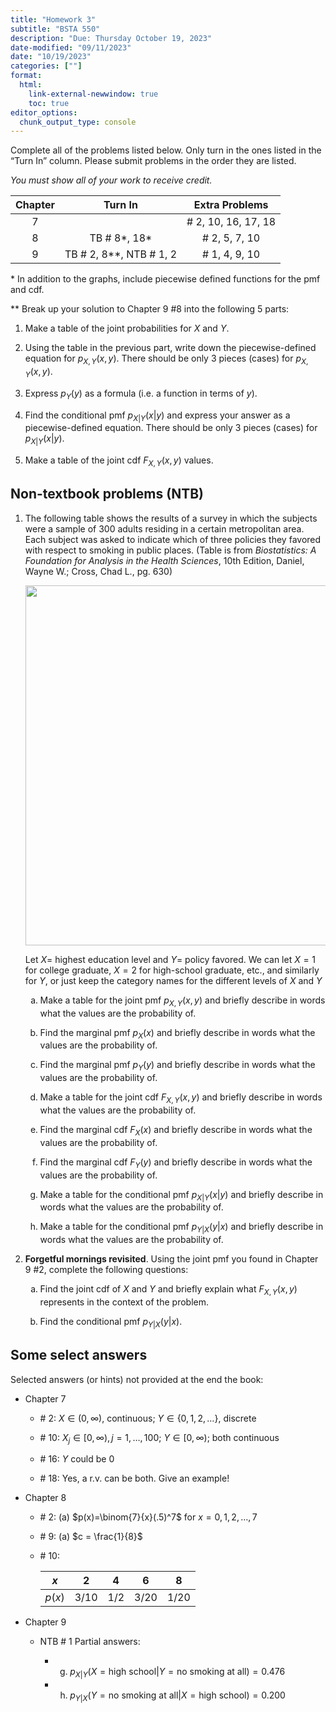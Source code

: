 ```yaml
---
title: "Homework 3"
subtitle: "BSTA 550"
description: "Due: Thursday October 19, 2023"
date-modified: "09/11/2023"
date: "10/19/2023"
categories: [""]
format: 
  html:
    link-external-newwindow: true
    toc: true
editor_options: 
  chunk_output_type: console
---
```


Complete all of the problems listed below. Only turn in the ones listed in the "Turn In" column. Please submit problems in the order they are listed.

*You must show all of your work to receive credit.*

::: center
| Chapter |           Turn In           |    Extra Problems    |
|:-------:|:---------------------------:|:--------------------:|
|    7    |                             | \# 2, 10, 16, 17, 18 |
|    8    |       TB \# 8\*, 18\*       |    \# 2, 5, 7, 10    |
|    9    | TB \# 2, 8\*\*, NTB \# 1, 2 |    \# 1, 4, 9, 10    |
:::

\* In addition to the graphs, include piecewise defined functions for the pmf and cdf.

\*\* Break up your solution to Chapter 9 #8 into the following 5 parts:

1.  Make a table of the joint probabilities for $X$ and $Y$.

2.  Using the table in the previous part, write down the piecewise-defined equation for $p_{X,Y}(x,y)$. There should be only 3 pieces (cases) for $p_{X,Y}(x,y)$.

3.  Express $p_Y(y)$ as a formula (i.e. a function in terms of $y$).

4.  Find the conditional pmf $p_{X|Y}(x|y)$ and express your answer as a piecewise-defined equation. There should be only 3 pieces (cases) for $p_{X|Y}(x|y)$.

5.  Make a table of the joint cdf $F_{X,Y}(x,y)$ values.

## Non-textbook problems (NTB)

1.  The following table shows the results of a survey in which the subjects were a sample of 300 adults residing in a certain metropolitan area. Each subject was asked to indicate which of three policies they favored with respect to smoking in public places. (Table is from *Biostatistics: A Foundation for Analysis in the Health Sciences*, 10th Edition, Daniel, Wayne W.; Cross, Chad L., pg. 630)

    ![](Table_Smoking_vs_Education_Level.png){fig-align="center" width="6in"}

    Let $X=$ highest education level and $Y=$ policy favored. We can let $X=1$ for college graduate, $X=2$ for high-school graduate, etc., and similarly for $Y$, or just keep the category names for the different levels of $X$ and $Y$

    a.  Make a table for the joint pmf $p_{X,Y}(x,y)$ and briefly describe in words what the values are the probability of.

    b.  Find the marginal pmf $p_{X}(x)$ and briefly describe in words what the values are the probability of.

    c.  Find the marginal pmf $p_{Y}(y)$ and briefly describe in words what the values are the probability of.

    d.  Make a table for the joint cdf $F_{X,Y}(x,y)$ and briefly describe in words what the values are the probability of.

    e.  Find the marginal cdf $F_{X}(x)$ and briefly describe in words what the values are the probability of.

    f.  Find the marginal cdf $F_{Y}(y)$ and briefly describe in words what the values are the probability of.

    g.  Make a table for the conditional pmf $p_{X|Y}(x|y)$ and briefly describe in words what the values are the probability of.

    h.  Make a table for the conditional pmf $p_{Y|X}(y|x)$ and briefly describe in words what the values are the probability of.

2.  **Forgetful mornings revisited**. Using the joint pmf you found in Chapter 9 #2, complete the following questions:

    a.  Find the joint cdf of $X$ and $Y$ and briefly explain what $F_{X,Y}(x,y)$ represents in the context of the problem.

    b.  Find the conditional pmf $p_{Y|X}(y|x)$.

## Some select answers

Selected answers (or hints) not provided at the end the book:

-   Chapter 7

    -   \# 2: $X\in(0,\infty)$, continuous; $Y\in\{0,1,2,\ldots\}$, discrete

    -   \# 10: $X_j\in[0,\infty),j=1,\ldots,100$; $Y\in[0,\infty)$; both continuous

    -   \# 16: $Y$ could be 0

    -   \# 18: Yes, a r.v. can be both. Give an example!

-   Chapter 8

    -   \# 2: (a) $p(x)=\binom{7}{x}(.5)^7$ for $x=0,1,2,\ldots,7$

    -   \# 9: (a) $c = \frac{1}{8}$

    -   \# 10:

        ::: center
        |  $x$   |  2   |  4  |  6   |  8   |
        |:------:|:----:|:---:|:----:|:----:|
        | $p(x)$ | 3/10 | 1/2 | 3/20 | 1/20 |
        :::

-   Chapter 9

    -   NTB # 1 Partial answers:

        -   

            (g) $p_{X|Y}(X=\text{high school}| Y=\text{no smoking at all}) = 0.476$

        -   

            (h) $p_{Y|X}( Y=\text{no smoking at all}|X=\text{high school}) = 0.200$
